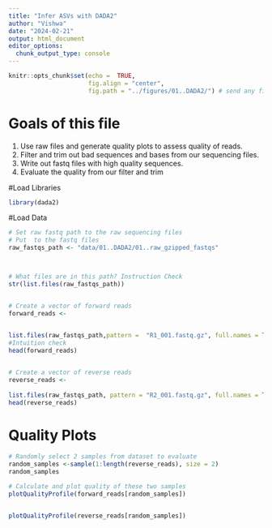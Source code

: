 ```yaml
---
title: "Infer ASVs with DADA2"
author: "Vishwa"
date: "2024-02-21"
output: html_document
editor_options: 
  chunk_output_type: console
---
```


```r
knitr::opts_chunk$set(echo =  TRUE,
                      fig.align = "center",
                      fig.path = "../figures/01..DADA2/") # send any figures to this folder
```

# Goals of this file 

1. Use raw files and generate quality plots to assess quality of reads.
2. Filter and trim out bad sequences and bases from our sequencing files.
3. Write out fastq files with high quality sequences.
4. Evaluate the quality from our filter and trim

#Load Libraries

```r
library(dada2)
```

#Load Data
```r
# Set raw fastq path to the raw sequencing files
# Put  to the fastq files
raw_fastqs_path <- "data/01..DADA2/01..raw_gzipped_fastqs"



# What files are in this path? Instruction Check
str(list.files(raw_fastqs_path))


# Create a vector of forward reads
forward_reads <- 
  

list.files(raw_fastqs_path,pattern =  "R1_001.fastq.gz", full.names = TRUE)
#Intuition check
head(forward_reads)


# Create a vector of reverse reads
reverse_reads <-
  
list.files(raw_fastqs_path, pattern = "R2_001.fastq.gz", full.names = TRUE)
head(reverse_reads)

```

# Quality Plots
```r
# Randomly select 2 samples from dataset to evaluate
random_samples <-sample(1:length(reverse_reads), size = 2)
random_samples

# Calculate and plot quality of these two samples
plotQualityProfile(forward_reads[random_samples])


plotQualityProfile(reverse_reads[random_samples])


```






  
  
